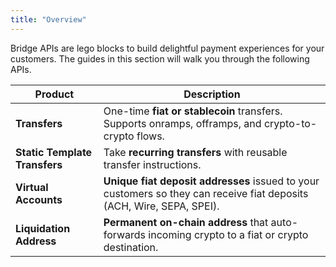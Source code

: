 ```yaml
---
title: "Overview"
---
```


Bridge APIs are lego blocks to build delightful payment experiences for your customers. The guides in this section will walk you through the following APIs.

| **Product**                   | **Description**                                                                                                       |
| ----------------------------- | --------------------------------------------------------------------------------------------------------------------- |
| **Transfers**                 | One-time **fiat or stablecoin** transfers. Supports onramps, offramps, and crypto-to-crypto flows.                    |
| **Static Template Transfers** | Take **recurring transfers** with reusable transfer instructions.                                                     |
| **Virtual Accounts**          | **Unique fiat deposit addresses** issued to your customers so they can receive fiat deposits (ACH, Wire, SEPA, SPEI). |
| **Liquidation Address**       | **Permanent on-chain address** that auto-forwards incoming crypto to a fiat or crypto destination.                    |